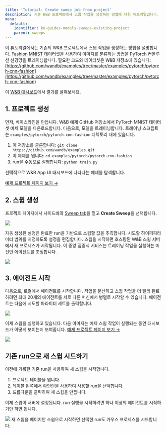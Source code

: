 ```yaml
---
title: 'Tutorial: Create sweep job from project'
description: 기존 W&B 프로젝트에서 스윕 작업을 생성하는 방법에 대한 튜토리얼입니다.
menu:
  default:
    identifier: ko-guides-models-sweeps-existing-project
    parent: sweeps
---
```


이 튜토리얼에서는 기존의 W&B 프로젝트에서 스윕 작업을 생성하는 방법을 설명합니다. [Fashion MNIST 데이터셋](https://github.com/zalandoresearch/fashion-mnist)을 사용하여 이미지를 분류하는 방법을 PyTorch 컨볼루션 신경망을 트레이닝합니다. 필요한 코드와 데이터셋은 W&B 저장소에 있습니다: [https://github.com/wandb/examples/tree/master/examples/pytorch/pytorch-cnn-fashion](https://github.com/wandb/examples/tree/master/examples/pytorch/pytorch-cnn-fashion)

이 [W&B 대시보드](https://app.wandb.ai/carey/pytorch-cnn-fashion)에서 결과를 살펴보세요.

## 1. 프로젝트 생성

먼저, 베이스라인을 만듭니다. W&B 예제 GitHub 저장소에서 PyTorch MNIST 데이터셋 예제 모델을 다운로드합니다. 다음으로, 모델을 트레이닝합니다. 트레이닝 스크립트는 `examples/pytorch/pytorch-cnn-fashion` 디렉토리 내에 있습니다.

1. 이 저장소를 클론합니다: `git clone https://github.com/wandb/examples.git`
2. 이 예제를 엽니다: `cd examples/pytorch/pytorch-cnn-fashion`
3. run을 수동으로 실행합니다: `python train.py`

선택적으로 W&B App UI 대시보드에 나타나는 예제를 탐색합니다.

[예제 프로젝트 페이지 보기 →](https://app.wandb.ai/carey/pytorch-cnn-fashion)

## 2. 스윕 생성

프로젝트 페이지에서 사이드바의 [Sweep tab](/ko/guides/sweeps/sweeps-ui/)을 열고 **Create Sweep**을 선택합니다.

<Frame>
    <img src="/images/sweeps/sweep1.png"  />
</Frame>

자동 생성된 설정은 완료한 run을 기반으로 스윕할 값을 추측합니다. 시도할 하이퍼파라미터 범위를 지정하도록 설정을 편집합니다. 스윕을 시작하면 호스팅된 W&B 스윕 서버에서 새 프로세스가 시작됩니다. 이 중앙 집중식 서비스는 트레이닝 작업을 실행하는 머신인 에이전트를 조정합니다.

<Frame>
    <img src="/images/sweeps/sweep2.png"  />
</Frame>

## 3. 에이전트 시작

다음으로, 로컬에서 에이전트를 시작합니다. 작업을 분산하고 스윕 작업을 더 빨리 완료하려면 최대 20개의 에이전트를 서로 다른 머신에서 병렬로 시작할 수 있습니다. 에이전트는 다음에 시도할 파라미터 세트를 출력합니다.

<Frame>
    <img src="/images/sweeps/sweep3.png"  />
</Frame>

이제 스윕을 실행하고 있습니다. 다음 이미지는 예제 스윕 작업이 실행되는 동안 대시보드가 어떻게 보이는지 보여줍니다. [예제 프로젝트 페이지 보기 →](https://app.wandb.ai/carey/pytorch-cnn-fashion)

<Frame>
    <img src="/images/sweeps/sweep4.png"  />
</Frame>

## 기존 run으로 새 스윕 시드하기

이전에 기록한 기존 run을 사용하여 새 스윕을 시작합니다.

1. 프로젝트 테이블을 엽니다.
2. 테이블 왼쪽에서 확인란을 사용하여 사용할 run을 선택합니다.
3. 드롭다운을 클릭하여 새 스윕을 만듭니다.

이제 스윕이 서버에 설정됩니다. run 실행을 시작하려면 하나 이상의 에이전트를 시작하기만 하면 됩니다.

<Frame>
    <img src="/images/sweeps/tutorial_sweep_runs.png"  />
</Frame>

<Note>
새 스윕을 베이지안 스윕으로 시작하면 선택한 run도 가우스 프로세스를 시드합니다.
</Note>

